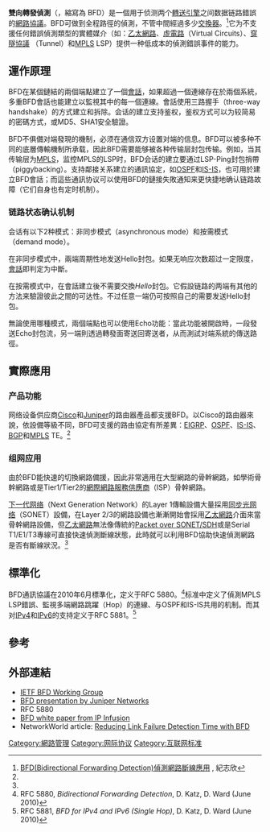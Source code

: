 {{Orphan|time=2011-12-06T05:42:15+00:00}}
'''雙向轉發偵測'''（{{lang-en|Bidirectional Forwarding Detection}}，縮寫為 BFD）是一個用于侦测两个[[轉送引擎|轉送引擎]]之间数据链路錯誤的[[網路協議|網路協議]]。BFD可做到全程路徑的偵測，不管中間經過多少[[交換器|交換器]]。<ref name="#1">[http://www.ringline.com.tw/zh/support/techpapers/network-security/516-bfd.html BFD(Bidirectional Forwarding Detection)偵測網路斷線應用] {{Wayback|url=http://www.ringline.com.tw/zh/support/techpapers/network-security/516-bfd.html |date=20111127095601 }}, 紀志欣</ref>它为不支援任何錯誤偵測類型的實體媒介（如：[[乙太網路|乙太網路]]、[[虛電路|虛電路]]（Virtual Circuits）、[[穿隧協議|穿隧協議]] （Tunnel）和[[MPLS|MPLS]] LSP）提供一种低成本的偵測錯誤事件的能力。

==運作原理==
BFD在某個鏈結的兩個端點建立了一個[[會話_(電腦科學)|會話]]，如果超過一個連線存在於兩個系統，多重BFD會話也能建立以監視其中的每一個連線。會話使用三路握手（three-way handshake）的方式建立和拆除。会话的建立支持鉴权，鉴权方式可以为较简易的密碼方式，或MD5、SHA1安全驗證。

BFD不俱備对端發現的機制，必须在通信双方设置对端的信息。BFD可以被多种不同的底層傳輸機制所承载，因此BFD需要能够被各种传输层封包传输。例如，当其传输层为[[MPLS|MPLS]]，监控MPLS的LSP时，BFD会话的建立要通过LSP-Ping封包捎帶（piggybacking）。支持鄰接关系建立的通訊協定，如[[OSPF|OSPF]]和[[IS-IS|IS-IS]]，也可用於建立BFD會話；而這些通訊协议可以使用BFD的鏈接失敗通知来更快捷地确认链路故障（它们自身也有定时{{le|保活|keepalive}}机制）。

===链路状态确认机制===
会话有以下2种模式：非同步模式（asynchronous mode）和按需模式（demand mode）。

在非同步模式中，兩端周期性地发送Hello封包。如果无响应次数超过一定限度，[[會話_(電腦科學)|會話]]即判定为中斷。

在按需模式中，在會話建立後不需要交換''Hello''封包。它假設链路的两端有其他的方法来驗證彼此之間的可达性。不过任意一端仍可按照自己的需要发送Hello封包。

無論使用哪種模式，兩個端點也可以使用Echo功能：當此功能被開啟時，一段發送Echo封包流，另一端則透過轉發面寄送回寄送者，从而測試对端系統的傳送路徑。

==實際應用==
===产品功能===
网络设备供应商[[思科系统|Cisco]]和[[Juniper_Networks|Juniper]]的路由器產品都支援BFD。以Cisco的路由器來說，依設備等級不同，BFD可支援的路由協定有所差異：[[EIGRP|EIGRP]]、[[OSPF|OSPF]]、[[IS-IS|IS-IS]]、[[边界网关协议|BGP]]和[[MPLS|MPLS]] TE。<ref name="#1"/>

===组网应用===
由於BFD能快速的切換網路備援，因此非常適用在大型網路的骨幹網路，如學術骨幹網路或是Tier1/Tier2的[[網際網路服務供應商|網際網路服務供應商]]（ISP）骨幹網路。

[[下一代网络|下一代网络]]（Next Generation Network）的Layer 1傳輸設備大量採用[[同步光网络|同步光网络]]（SONET）設備，在Layer 2/3的網路設備也漸漸開始會採用[[乙太網路|乙太網路]]介面來當骨幹網路設備，但[[乙太網路|乙太網路]]無法像傳統的[[Packet_over_SONET/SDH|Packet over SONET/SDH]]或是Serial T1/E1/T3專線可直接快速偵測斷線狀態，此時就可以利用BFD協助快速偵測網路是否有斷線狀況。<ref name="#1"/>

==標準化==
BFD通訊協議在2010年6月標準化，定义于RFC 5880。<ref>RFC 5880, ''Bidirectional Forwarding Detection'', D. Katz, D. Ward (June 2010)</ref>标准中定义了偵測MPLS LSP錯誤、監視多端網路跳躍（Hop）的連線、与OSPF和IS-IS共用的机制。而其对[[IPv4|IPv4]]和[[IPv6|IPv6]]的支持定义于RFC 5881。<ref>RFC 5881, ''BFD for IPv4 and IPv6 (Single Hop)'', D. Katz, D. Ward (June 2010)</ref>

==參考==
{{reflist}}

==外部連結==

* [https://web.archive.org/web/20090710124640/http://www.ietf.org/html.charters/bfd-charter.html IETF BFD Working Group]
* [http://www.ripe.net/ripe/meetings/ripe-48/presentations/ripe48-eof-bfd.pdf BFD presentation by Juniper Networks] {{Wayback|url=http://www.ripe.net/ripe/meetings/ripe-48/presentations/ripe48-eof-bfd.pdf |date=20091229111622 }}
* RFC 5880
* [https://web.archive.org/web/20111231074022/http://www.ipinfusion.com/whitepapers/whitepaper-form.php?paper=resilient BFD white paper from IP Infusion]
* NetworkWorld article: [http://www.networkworld.com/community/node/23380 Reducing Link Failure Detection Time with BFD] {{Wayback|url=http://www.networkworld.com/community/node/23380 |date=20130617072018 }}

[[Category:網路管理|Category:網路管理]]
[[Category:网际协议|Category:网际协议]]
[[Category:互联网标准|Category:互联网标准]]